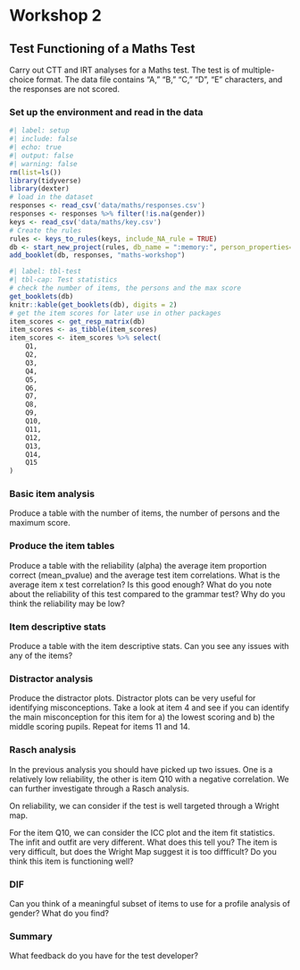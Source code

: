 # Workshop 2

## Test Functioning of a Maths Test

Carry out CTT and IRT analyses for a Maths test. The test is of multiple-choice format. The data file contains “A,” “B,” “C,” “D”, "E" characters, and the responses are not scored.

### Set up the environment and read in the data

```r
#| label: setup
#| include: false
#| echo: true
#| output: false
#| warning: false
rm(list=ls())
library(tidyverse)
library(dexter)
# load in the dataset
responses <- read_csv('data/maths/responses.csv')
responses <- responses %>% filter(!is.na(gender))
keys <- read_csv('data/maths/key.csv')
# Create the rules
rules <- keys_to_rules(keys, include_NA_rule = TRUE)
db <- start_new_project(rules, db_name = ":memory:", person_properties=list(gender=""))
add_booklet(db, responses, "maths-workshop") 
```
```r
#| label: tbl-test
#| tbl-cap: Test statistics
# check the number of items, the persons and the max score
get_booklets(db)
knitr::kable(get_booklets(db), digits = 2)
# get the item scores for later use in other packages
item_scores <- get_resp_matrix(db)
item_scores <- as_tibble(item_scores)
item_scores <- item_scores %>% select(
    Q1,
    Q2,
    Q3,
    Q4,
    Q5,
    Q6,
    Q7,
    Q8,
    Q9,
    Q10,
    Q11,
    Q12,
    Q13,
    Q14,
    Q15
)
```

### Basic item analysis

Produce a table with the number of items, the number of persons and the maximum score.

### Produce the item tables

Produce a table with the reliability (alpha) the average item proportion correct (mean_pvalue) and the average test item correlations.
What is the average item x test correlation? Is this good enough?
What do you note about the reliability of this test compared to the grammar test? Why do you think the reliability may be low?

### Item descriptive stats

Produce a table with the item descriptive stats. Can you see any issues with any of the items?

### Distractor analysis

Produce the distractor plots. Distractor plots can be very useful for identifying misconceptions. Take a look at item 4 and see if you can identify the main misconception for this item for a) the lowest scoring and b) the middle scoring pupils. Repeat for items 11 and 14.

### Rasch analysis
In the previous analysis you should have picked up two issues. One is a relatively low reliability, the other is item Q10 with a negative correlation. We can further investigate through a Rasch analysis.

On reliability, we can consider if the test is well targeted through a Wright map.

For the item Q10, we can consider the ICC plot and the item fit statistics. The infit and outfit are very different. What does this tell you? The item is very difficult, but does the Wright Map suggest it is too diffficult? Do you think this item is functioning well?

### DIF
Can you think of a meaningful subset of items to use for a profile analysis of gender? What do you find? 

### Summary
What feedback do you have for the test developer?